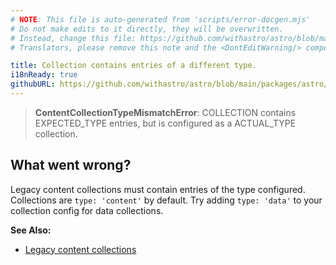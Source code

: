 ```yaml
---
# NOTE: This file is auto-generated from 'scripts/error-docgen.mjs'
# Do not make edits to it directly, they will be overwritten.
# Instead, change this file: https://github.com/withastro/astro/blob/main/packages/astro/src/core/errors/errors-data.ts
# Translators, please remove this note and the <DontEditWarning/> component.

title: Collection contains entries of a different type.
i18nReady: true
githubURL: https://github.com/withastro/astro/blob/main/packages/astro/src/core/errors/errors-data.ts
---
```


<DontEditWarning />


> **ContentCollectionTypeMismatchError**: COLLECTION contains EXPECTED_TYPE entries, but is configured as a ACTUAL_TYPE collection.

## What went wrong?
Legacy content collections must contain entries of the type configured. Collections are `type: 'content'` by default. Try adding `type: 'data'` to your collection config for data collections.

**See Also:**
-  [Legacy content collections](/en/guides/content-collections/#collections-using-the-previous-api)


